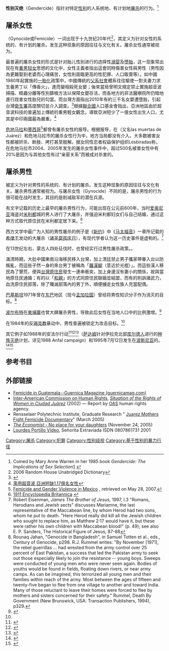 '''性别灭绝'''（Gendercide）指针对特定[[性别|性别]]的人系统地、有计划地[[屠杀|屠杀]]的行为。<ref>Coined by Mary Anne Warren in her 1985 book ''Gendercide: The Implications of Sex Selection''[http://www.gendercide.org/what_is_gendercide.html] {{WebCite|url=https://www.webcitation.org/6WjCwUMA3?url=http://www.gendercide.org/what_is_gendercide.html |date=20150302124249 |dateformat=iso }}</ref>

== 屠杀女性 ==
{{le|屠杀女性|Femicide}}（Gynocide或Femicide）一词出现于十九世纪20年代<ref>2006 Random House Unabridged Dictionary</ref>，其定义为针对女性的系统的、有计划的屠杀。发生这种现象的原因往往与文化有关。屠杀女性通常被视为{{le|性别犯罪|gender crime}}。

最普遍的屠杀女性的形式是针对胎儿性别进行的选择性[[溺婴|溺婴]]及[[墮胎|墮胎]]，这一现象常出现在有[[重男轻女|重男轻女]]思想的文化中，女性主義者指出這會同時傷害女性與男性（男性因為更難娶到老婆而心理痛苦，女性則面臨更高的性犯罪、人口販賣等）。如中國1980年起實施的[[一胎化|一胎化]]政策中，中國傳統的[[父系社會|父系社會]]體系往往驅使一對夫妻力求生養男丁以「傳香火」，進而變相殺死女嬰；後來當局曾明文規定禁止實施超音波掃描、精蟲分離等性別篩檢方法以保障女嬰存活，而各地方的非法醫療院所仍暗地進行戕害女性胎兒的勾當。而台灣方面指出2010年有約三千名女嬰遭墮胎，引起台灣[[行政院衛生署|衛生署]]高度關切並介入調查。<ref>{{Cite web |url=http://www.nownews.com/2011/05/15/91-2712641.htm |title=去年疑墮掉3000女嬰　衛生署：加強稽查性別篩選 |access-date=2011-10-17 |archive-date=2011-05-19 |archive-url=https://web.archive.org/web/20110519133240/http://www.nownews.com/2011/05/15/91-2712641.htm |dead-url=no }}</ref>根據[[聯合國|聯合國]]人口基金會指出，亞洲地區由於超音波科技的普遍加上傳統的重男輕女觀念，導致亞洲短少了一億女性出生人口，尤其是中印兩國最為嚴重。<ref>[http://news.rti.org.tw/index_newsContent.aspx?nid=321533&id=6&id2=2 濫用超音波 亞洲短缺1.17億名女性]{{dead link|date=2018年2月 |bot=InternetArchiveBot |fix-attempted=yes }}</ref>

[[危地马拉|危地马拉]]和[[墨西哥|墨西哥]]<ref>[http://www.feministezine.com/feminist/international/Gender-Violence-in-Mexico.html Femicide and Gender Violence in Mexico] {{Wayback|url=http://www.feministezine.com/feminist/international/Gender-Violence-in-Mexico.html |date=20200308074529 }}, retrieved on May 28, 2007.</ref>都曾有屠杀女性的报导。根据报导，在{{le|华雷斯城谋杀案|Female homicides in Ciudad Juárez}}（又名las muertas de Juárez）和危地马拉市的屠杀女性行为中，地方当局都没有介入。大多数被害女性都被奸杀、断肢、拷打甚至肢解。据女同性恋者权益保护组织Lesbiradas称，在危地马拉市2004、2005年发生的屠杀女性事件中，超过500名被害女性中有20%是因为与其他女性有过“亲密关系”而被成对杀害的。

== 屠杀男性 ==
{{le|屠杀男性|Androcide}}被定义为针对男性的系统的、有计划的屠杀。发生这种现象的原因往往与文化有关。屠杀男性通常被视为{{le|性别犯罪|gender crime}}。与屠杀女性（Gynocide）不同的是，屠杀男性的行为很可能在战时发生，其目的是削减敌军的潜在兵源。

有文字记载的历史上最早的屠杀男性行为，可能出现在公元前600年，当时[[爱奥尼亚|爱奥尼亚]]海盗对[[米利都|米利都]]城的男人进行了大屠杀，并强迫米利都妇女们与自己结婚，通过这种方式取代原住民在米利都定居下来。<ref>[http://www.1911encyclopedia.org/Miletus 1911 Encyclopedia Britannica] {{webarchive|url=https://web.archive.org/web/20091113122603/http://www.1911encyclopedia.org/Miletus |date=2009-11-13 }}</ref>

西方文学中最广为人知的男性屠杀的例子是《[[新约|新约]]》中《[[马太福音|马太福音]]》一章所记载的[[大希律王|希律王]]发动的大屠杀（[[诸圣婴孩庆日|诸圣婴孩庆日]]），有现代学者认为这一历史事件是虚构的。<ref>Robert Eisenman, ''James The Brother of Jesus'', 1997, I.3 "Romans, Herodians and Jewish sects" discusses Mariamne, the last representative of the Maccabean line, by whom Herod had two sons, whom he put to death. "Here Herod really did kill all the Jewish children who sought to replace him, as Matthew 2:17 would have it, but these were rather his own children with Maccabean blood!" (p. 49); see also E. P. Sanders, The Historical Figure of Jesus, 87-88</ref> 

{{cquote|希律见自己被博士愚弄，就大大发怒，差人将伯利恒城里，并四境所有的男孩，照着他向博士仔细查问的时候，凡两岁以里的，都杀尽了。|《[[马太福音|马太福音]]》 2:16}}

在13世纪左右，蒙古人四处征伐时，也曾经实行过男性屠杀政策。{{fact|具体政策为：凡是高过马车车轮的男子，均被杀戮|date=2018-07-04}}。

滿清時期，大批中國東南沿海移民移入台灣，加上清廷禁止男子攜家帶眷入台以防叛亂，而這些孑然一身的來台男丁被稱為「[[羅漢腳|羅漢腳]]（意近於光棍）」。而這些漢人移民為了墾荒，便與[[台灣原住民|台灣原住民]]發生一連串衝突，加上身邊沒有妻小的關係，故與當地原住民通婚；有的以「[[和親|和親]]」的方式同原住民聯姻並結盟，而有的則訴諸武力，血洗原住民部落，除了殲滅部落內的男丁外，順便擄走女性族人充當配偶。

[[巴基斯坦|巴基斯坦]]1971年曾在[[東巴基斯坦|东巴]]地区（现今[[孟加拉国|孟加拉国]]）曾经将男性知识分子作为消灭的目标。<ref>Rounaq Jahan, "Genocide in Bangladesh", in Samuel Totten et al., eds., Century of Genocide, p298. R.J. Rummel writes: "By November [1971], the rebel guerrillas ... had wrested from the army control over 25 percent of East Pakistan, a success that led the Pakistan army to seek out those especially likely to join the resistance -- young boys. Sweeps were conducted of young men who were never seen again. Bodies of youths would be found in fields, floating down rivers, or near army camps. As can be imagined, this terrorized all young men and their families within reach of the army. Most between the ages of fifteen and twenty-five began to flee from one village to another and toward India. Many of those reluctant to leave their homes were forced to flee by mothers and sisters concerned for their safety." Rummel, Death By Government (New Brunswick, USA: Transaction Publishers, 1994), p329. </ref>

[[波尔布特|波尔布特]]在[[柬埔寨|柬埔寨]]也曾大肆屠杀男性，导致此后女性在当地人口中的比例激增。<ref name="Jones">{{cite journal |last=Jones |first= Adam |authorlink= |coauthors= |title = Gendercide and Genocide |journal= Journal of Genocide Research |volume=2 |issue=2 |pages= 185 - 211 |id= |url= |accessdate= 2008-11-09 |quote= |date=June 2000}}</ref>

在1984年的反[[锡克教|锡克教]]暴动中，男性普遍被锁定为攻击目标。<ref name="Jones"/>

其它例子如1988年的安法尔行动<ref>{{Cite web |url=http://www.pbs.org/frontlineworld/stories/iraq501/events_anfal.html |title=The Crimes of Saddam Hussein |access-date=2009-07-03 |archive-date=2017-07-07 |archive-url=https://web.archive.org/web/20170707120151/http://www.pbs.org/frontlineworld/stories/iraq501/events_anfal.html |dead-url=no }}</ref><ref>{{Cite web |url=http://hrw.org/reports/1992/iraqkor/KOREME2.htm |title=Koreme Before The Anfal Campaign<!-- Bot generated title --> |access-date=2009-07-03 |archive-date=2020-03-28 |archive-url=https://web.archive.org/web/20200328182402/https://www.hrw.org/reports/1992/iraqkor/KOREME2.htm |dead-url=no }}</ref><ref>{{Cite web |url=http://www.gendercide.org/case_anfal.html |title=Gendercide Watch: The Anfal Campaign (Iraqi Kurdistan), 1988<!-- Bot generated title --> |access-date=2009-07-03 |archive-url=https://web.archive.org/web/20150513085239/http://www.gendercide.org/case_anfal.html |archive-date=2015-05-13 |dead-url=yes }}</ref>（[[萨达姆|萨达姆]]针对伊拉克北部[[库尔德人|库尔德人]]进行的[[种族灭绝|种族灭绝]]计划，详见1988 Anfal campaign）和1995年7月12日发生在[[波斯尼亞地區|波斯尼亚]]的{{le|斯雷布雷尼察屠杀Srebrenica massacre}}。<ref>{{Cite web |url=http://www.rferl.org/featuresarticle/2005/07/ba90ec7e-1d42-43de-88f3-3724c21c2756.html |title=Srebrenica Timeline |access-date=2009-07-03 |archive-date=2008-07-23 |archive-url=https://web.archive.org/web/20080723211039/http://www.rferl.org/featuresarticle/2005/07/ba90ec7e-1d42-43de-88f3-3724c21c2756.html |dead-url=no }}</ref><ref>{{Cite web |url=http://www.npr.org/templates/story/story.php?storyId=4737583 |title=Serbians Still Divided Over Srebrenica Massacre |access-date=2009-07-03 |archive-date=2019-12-09 |archive-url=https://web.archive.org/web/20191209203009/https://www.npr.org/templates/story/story.php?storyId=4737583 |dead-url=no }}</ref>

== 参考书目 ==
{{Reflist}}

== 外部链接 ==
* [https://web.archive.org/web/20070806225912/http://www.guernicamag.com/features/299/the_price_of_life_1/ Femicide in Guatemala--Guernica Magazine (guernicamag.com)]
* [[Inter-American_Commission_on_Human_Rights|Inter-American Commission on Human Rights]], '' [http://www.cidh.org/annualrep/2002eng/chap.vi.juarez.htm Situation of the Rights of Women in Ciudad Juárez] {{Wayback|url=http://www.cidh.org/annualrep/2002eng/chap.vi.juarez.htm |date=20061011210607 }}'' (2002) — Report by [[Organization_of_American_States|OAS]] human rights agency.
* Rensselaer Polytechnic Institute, Graduate Research " [https://web.archive.org/web/20070208040204/http://www.elnorteproductions.com/ Juarez Mothers Fight Femicide Documentary]" (March 2005)
* [http://www.economist.com/World/africa/displayStory.cfm?story_id=5220396 ''The Economist'' - No place for your daughters] {{Wayback|url=http://www.economist.com/World/africa/displayStory.cfm?story_id=5220396 |date=20080519063130 }} (November 24, 2005)
* [https://web.archive.org/web/20061104020311/http://www.lourdesportillo.com/senoritaextraviada/index.html Lourdes Portillo Video], Señorita Extraviada ISDN 0807861731 2001

{{群體滅絕主題}}
{{人口}}

[[Category:屠杀|Category:屠杀]]
[[Category:犯罪|Category:犯罪]]
[[Category:性别歧视|Category:性别歧视]]
[[Category:基于性别的暴力行径|Category:基于性别的暴力行径]]